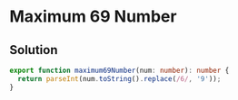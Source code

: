 # Maximum 69 Number

## Solution

```typescript filename="solution.ts" copy 
export function maximum69Number(num: number): number {
  return parseInt(num.toString().replace(/6/, '9'));
}
```